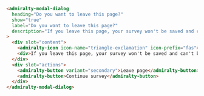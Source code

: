 ```html
<admiralty-modal-dialog
  heading="Do you want to leave this page?"
  show="true"
  label="Do you want to leave this page?"
  description="If you leave this page, your survey won't be saved and can't be recovered"
>
  <div slot="content">
    <admiralty-icon icon-name="triangle-exclamation" icon-prefix="fas"></admiralty-icon>
    <div>If you leave this page, your survey won't be saved and can't be recovered</div>
  </div>
  <div slot="actions">
    <admiralty-button variant="secondary">Leave page</admiralty-button>
    <admiralty-button>Continue survey</admiralty-button>
  </div>
</admiralty-modal-dialog>
```
